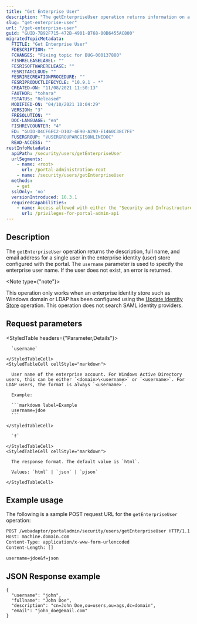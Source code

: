 ```yaml
---
title: "Get Enterprise User"
description: "The getEnterpriseUser operation returns information on a specified user."
slug: "get-enterprise-user"
url: "/get-enterprise-user"
guid: "GUID-7B92F715-472B-4901-B768-00B6455AC800"
migratedTopicMetadata:
  FTITLE: "Get Enterprise User"
  FDESCRIPTION: ""
  FCHANGES: "Fixing topic for BUG-000137880"
  FISHRELEASELABEL: ""
  FESRISOFTWARERELEASE: ""
  FESRITAGCLOUD: ""
  FESRIRECREATIONPROCEDURE: ""
  FESRIPRODUCTLIFECYCLE: "10.9.1 - *"
  CREATED-ON: "11/08/2021 11:50:13"
  FAUTHOR: "tohara"
  FSTATUS: "Released"
  MODIFIED-ON: "04/10/2021 10:04:29"
  VERSION: "3"
  FRESOLUTION: ""
  DOC-LANGUAGE: "en"
  FISHREVCOUNTER: "4"
  ED: "GUID-D4CF6EC2-D102-4E90-A29D-E1460C38C7FE"
  FUSERGROUP: "VUSERGROUPARCGISONLINEDOC"
  READ-ACCESS: ""
restInfoMetadata:
  apiPath: /security/users/getEnterpriseUser
  urlSegments:
    - name: <root>
      url: /portal-administration-root
    - name: /security/users/getEnterpriseUser
  methods:
    - get
  sslOnly: 'no'
  versionIntroduced: 10.3.1
  requiredCapabilities:
    - name: Access allowed with either the "Security and Infrastructure" or "Add" privileges
      url: /privileges-for-portal-admin-api
---
```


## Description

The `getEnterpriseUser` operation returns the description, full name, and email address for a single user in the enterprise identity (user) store configured with the portal. The `username` parameter is used to specify the enterprise user name. If the user does not exist, an error is returned.

<Note type={"note"}>

This operation only works when an enterprise identity store such as Windows domain or LDAP has been configured using the [Update Identity Store](/update-identity-store) operation. This operation does not search SAML identity providers.

</Note>

##  Request parameters

<StyledTable headers={"Parameter,Details"}>
  <StyledTableRow>
    <StyledTableCell cellStyle="markdown">

      `username` 

    </StyledTableCell>
    <StyledTableCell cellStyle="markdown">

      User name of the enterprise account. For Windows Active Directory users, this can be either `<domain>\<username>` or `<username>`. For LDAP users, the format is always `<username>`.

      Example:

      ```markdown label=Example
      username=jdoe
      ```

    </StyledTableCell>
  </StyledTableRow>
  <StyledTableRow>
    <StyledTableCell cellStyle="markdown">

      `f` 

    </StyledTableCell>
    <StyledTableCell cellStyle="markdown">

      The response format. The default value is `html`.

      Values: `html` | `json` | `pjson`

    </StyledTableCell>
  </StyledTableRow>
</StyledTable>


## Example usage

The following is a sample POST request URL for the `getEnterpriseUser` operation:

```markdown
POST /webadaptor/portaladmin/security/users/getEnterpriseUser HTTP/1.1
Host: machine.domain.com
Content-Type: application/x-www-form-urlencoded
Content-Length: []

username=jdoe&f=json
``` 

## JSON Response example

```other
{
  "username": "john",
  "fullname": "John Doe",
  "description": "cn=John Doe,ou=users,ou=ags,dc=domain",
  "email": "john_doe@email.com"
}
```